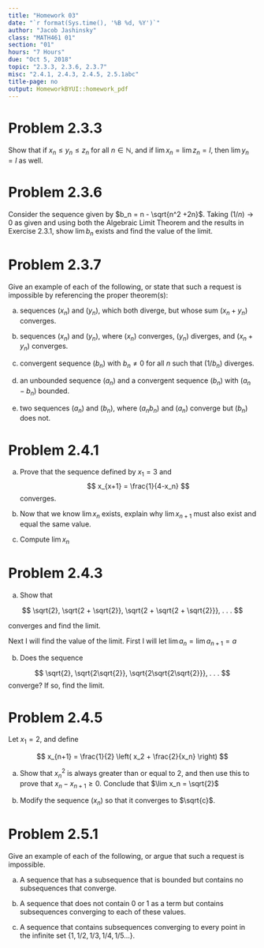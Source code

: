 ```yaml
---
title: "Homework 03"
date: "`r format(Sys.time(), '%B %d, %Y')`"
author: "Jacob Jashinsky"
class: "MATH461 01"
section: "01"
hours: "7 Hours"
due: "Oct 5, 2018"
topic: "2.3.3, 2.3.6, 2.3.7"
misc: "2.4.1, 2.4.3, 2.4.5, 2.5.1abc"
title-page: no
output: HomeworkBYUI::homework_pdf
---
```

# Problem 2.3.3

Show that if $x_n \le y_n \le z_n$ for all $n \in \mathbb{N}$, and if $\lim x_n = \lim z_n = l$, then $\lim y_n = l$ as well. 

\begin{solution}
I will use theorem 2.3.4 part (ii), page 53: $if \ a_n \le b_n \ for \ all \ n\in \mathbb{N}, \ then \ a \le b$. \\


Since I know that $y_n \le z_n$ for all $n \in \mathbb{N}$ and that $\lim z_n = l$ then I know that $\lim y_n \le l$. \\


Similarly I know that $x_n \le y_n$ for all $n \in \mathbb{N}$ and that $\lim x_n = l$ then I know that $\lim y_n \ge l$. \\

I can then say that $l \le \lim y_n \le l$. Therefore I know that $\lim y_n = l$. 
\end{solution}

# Problem 2.3.6

Consider the sequence given by $b_n = n - \sqrt{n^2 +2n}$. Taking $(1/n) \to 0$ as given and using both the Algebraic Limit Theorem and the results in Exercise 2.3.1, show $\lim b_n$ exists and find the value of the limit. 

\begin{solution}
I will show that $\lim b_n$ exists by using the Algebraic Limit Theorem part (iii), where it states that if $\lim a_n = a$ and $\lim b_n = b$ then $\lim (a_n b_n) = ab$. \\

I will multiply the limit by a factor of 1. 
$$
\begin{aligned}
(n - \sqrt{n^2 +2n}) \cdot \frac{n + \sqrt{n^2 +2n}}{n + \sqrt{n^2 +2n}} \\
\frac{n^2 - n^2 - 2n}{n + \sqrt{n^2 +2n}} \\
\frac{- 2n}{n + \sqrt{n^2 +2n}}
\end{aligned}
$$
Now I will multiply by a factor of 1 again.

$$
\begin{aligned}
\frac{- 2n}{n + \sqrt{n^2 +2n}} \cdot \frac{1/n}{1/n} \\
\frac{-2}{1+ \frac{\sqrt{n^2 + 2n}}{n}} \\
\frac{-2}{1 + \sqrt{1+2/n}}  \\
\end{aligned}
$$
Now I will take a limit of the previous statement
$$
\lim \frac{-2}{1 + \sqrt{1+2/n}} = \frac{-2}{1 + \sqrt{1}} = \frac{-2}{2} = -1
$$
\end{solution}

\pagebreak

# Problem 2.3.7

Give an example of each of the following, or state that such a request is impossible by referencing the proper theorem(s):

a) sequences $(x_n)$ and $(y_n)$, which both diverge, but whose sum $(x_n + y_n)$ converges. 

\begin{solution}
Let $(x_n) = n$ and $(y_n) = -n$. Both are diverging sequences and $(x_n + y_n) = n + (-n) = 0$, which is convergent. 
\end{solution}

b) sequences $(x_n)$ and $(y_n)$, where $(x_n)$ converges, $(y_n)$ diverges, and $(x_n + y_n)$ converges.

\begin{solution}
This is impossible because of of thm 2.3.2. Every convergent sequence is bounded, so $(x_n + y_n)$ must also be bounded however the sum of a bounded sequence and an unbounded sequence is unbounded. 
\end{solution}

c) convergent sequence $(b_n)$ with $b_n \ne 0$ for all $n$ such that $(1/b_n)$ diverges. 

\begin{solution}
Let $b_n = \frac{1}{n}$. It is easy to see that $b_n \ne 0$ for all $n$, but $1/b_n = \frac{1}{1/n} = n$, which is divergent.  
\end{solution}

d) an unbounded sequence $(a_n)$ and a convergent sequence $(b_n)$ with $(a_n - b_n)$ bounded.

\begin{solution}
It is impossible because of definition 2.3.1 and theorem 2.3.2
\end{solution}

e) two sequences $(a_n)$ and $(b_n)$, where $(a_n b_n)$ and $(a_n)$ converge but $(b_n)$ does not. 

\begin{solution}
Let $a_n = n$ and $b_n = 1/n^4$. We see that $a_n$ diverges but $b_n$ converges, however, $(a_n b_n) = n\frac{1}{n^4} = \frac{1}{n^3}$ is a converging sequence.  
\end{solution}

\pagebreak

# Problem 2.4.1 

a) Prove that the sequence defined by $x_1 = 3$ and 
$$
x_{x+1} = \frac{1}{4-x_n}
$$
converges.

\begin{solution}
I can use the monotone converges theorem to show that it converges. First I will prove that the sequence is monotone, or  in this case, strictly decreasing. \\

Base Case:

$x_1 = 3 < x_2 = 1$, therefore the statement is true for the first part of sequence. \\

Induction hypothesis:

I will show that $(x_k < x_{k+1}) \Rightarrow (x_{k+1} < x_{k+2})$.

$$
\begin{aligned}
x_k &< x_{k+1} \\
-x_k &> -x_{k+1} \\
4-x_k &> 4-x_{k+1} \\
\frac{1}{4-x_k} &< \frac{1}{4-x_{k+1}} \\
x_{k+1} &< x_{k+2}
\end{aligned}
$$

Therefore, by induction we see that $x_n$ is decreasing for all $n \in \mathbb{N}$ \\

Now I will show that the sequence is bounded by 4 using induction. \\

Base Case:

$x_1 = 3 < 5$ \\

Induction Hypothesis:

I will show that $(x_k < 5) \Rightarrow (x_{k+1} < 5)$

$$
\begin{aligned}
x_k &< 5 \\
-x_k &> -5 \\
4-x_k &> 4-5 \\
\frac{1}{4-x_k} &< -1 \\
x_{k+1} &< -1 < 5
\end{aligned}
$$

Therefore the sequence is bounded for all $n \in \mathbb{N}$

Because the sequence is bounded and monotone I have shown that the limit of the sequence exists.
\end{solution}

\pagebreak

b) Now that we know $\lim x_n$ exists, explain why $\lim x_{n+1}$ must also exist and equal the same value. 

\begin{solution}
$\lim x_{n+1}$ will also exists because it is also monotone and bounded. It must equal the same value because the limit does not change with one more additional sequence. One more iteration is arbitrary when compared to infinity. 
\end{solution}

c) Compute $\lim x_n$

\begin{solution}
I will let the $\lim x_n = a$
$$
\begin{aligned}
\lim x_{n+1} &= \lim{x_n}  \\
\lim \frac{1}{4-x_k} &= a \\
\frac{1}{4-a} &= a \\
1 &= 4a - a^2 \\
0 &= a^2 -4a + 1 \\
\end{aligned}
$$
Using the quadratic formula I get $a = .26795$ and $a = 3.73205$. I must be the former because I know the sequence is decreasing and must be less than the first term which is 3. Therefore $\lim x_n = 0.26795$.  
\end{solution}

\pagebreak

# Problem 2.4.3

a) Show that 

$$
\sqrt{2}, \sqrt{2 + \sqrt{2}}, \sqrt{2 + \sqrt{2 + \sqrt{2}}}, . . .
$$

converges and find the limit. 

\begin{solution}
The sequence can be written as $a_{n+1} = \sqrt{2 + a_n}$, where $a_1 = \sqrt{2}$ \\

I can prove this is convergent by using the Monotone Convergence Theorem. So first I will show through induction that it is monotone, or in this case, strictly increasing. \\

The base case:

I can be easy to see that $a_1 < a_2$ because $\sqrt{2} < \sqrt{2 + \sqrt{2}}$. \\

The induction hypothesis:

I claim that that $(a_k < a_{k+1}) \Rightarrow (a_{k+1} < a_{k+2})$ for all $k \in \mathbb{N}$

$$
\begin{aligned}
a_k &< \sqrt{2 + a_k}  \\
2 + a_k &< 2 + \sqrt{2 + a_k}  \\
\sqrt{2 + a_k} &< \sqrt{2 + \sqrt{2 + a_k}} \\
a_{k+1} &< a_{k+2}  
\end{aligned}
$$
Thus we can see that $a_{n+1} = \sqrt{2 + a_n}$ is monotone for all $n \in \mathbb{N}$. \\
Next I will use induction prove that the sequence is bounded by 3. \\

The base case: 

It is easy to see that numerically $\sqrt{2} < 3$. \\

The induction hypothesis:

I claim that $(a_k < 3) \Rightarrow (a_{k+1} < 3)$ for all $k \in \mathbb{N}$

$$
\begin{aligned}
a_k &< 3  \\
2 + a_k &< 5 \\
\sqrt{2 + a_k} &< \sqrt{5} \\
a_{k+1} < \sqrt{5} &< 3
\end{aligned}
$$
Therefore it is shown that the sequence is bounded for all $n \in \mathbb{N}$, thus, the limit is convergent and the limit exists.
\end{solution}

\pagebreak


Next I will find the value of the limit. First I will let $\lim a_n = \lim a_{n+1} = a$

\begin{solution}
$$
\begin{aligned}
\lim a_{n+1} &= a  \\
\lim \sqrt{2 + a_k} &= a  \\
\sqrt{2 + a} &= a  \\ 
2 + a &= a^2 \\
0 &= a^2 - a - 2 \\
0 &= (a-2)(a+1)
\end{aligned}
$$
The limit can only be positive because the sequence is strictly increasing therefore I know that the value of the limit is equal to 2. 
\end{solution}

b) Does the sequence 

$$
\sqrt{2}, \sqrt{2\sqrt{2}}, \sqrt{2\sqrt{2\sqrt{2}}}, . . .
$$
converge? If so, find the limit.

\begin{solution}
I will let $a_{n+1} = \sqrt{2 a_n}$, where $a_1 = \sqrt{2}$ and let $\lim a_n = a$.

$$
\begin{aligned}
\lim a_{n+1} &= \lim a_n \\
\lim \sqrt{2 a_n} &= \lim a_n \\
\sqrt{2 a} &= a \\
2a &= a^2 \\
0 &= a^2 - 2a  \\
0 &= a(a - 2)
\end{aligned}
$$
We see that two solutions are possible, 0 and 2; however, only $a = 2$ makes sense as a limit of the sequence. 
\end{solution}

\pagebreak

# Problem 2.4.5

Let $x_1 = 2$, and define 

$$
x_{n+1} = \frac{1}{2} \left( x_2 + \frac{2}{x_n} \right)
$$

a) Show that $x_n^2$ is always greater than or equal to 2, and then use this to prove that $x_n - x_{n+1} \ge 0$. Conclude that $\lim x_n = \sqrt{2}$ 
\begin{solution}
I will use induction to prove this. It is easy to see that this claim is true for the first case. For the induction hypothesis I will show that $(x_n^2 \ge 2) \Rightarrow (x_{n+1}^2 \ge 2)$ 
$$
\begin{aligned}
x_n^2 &\ge 2 \\
x_n &\ge 2/x_n  \\
x_n - 2/x_n &\ge 0 \\
\frac{1}{2}(x_n -2/x_n) &\ge 0  \\
\left( \frac{x_n}{2} - \frac{1}{x_n} \right)^2 &\ge 0 \\
\frac{x_n^2}{4} - \frac{2x_n}{2x_n} + \frac{1}{x_n^2} &\ge 0 \\
\frac{x_n^2}{4} + \frac{1}{x_n^2} &\ge 1 \\
x_n^2 + \frac{4}{x_n^2} &\ge 4 \\
x_n^2 + 4 + \frac{4}{x_n^2} &\ge 8 \\
x_n^2 + \frac{4x_n}{x_n} + \frac{4}{x_n^2} &\ge 8 \\
\left( x_n + \frac{2}{x_n} \right)^2 &\ge 8 \\
\frac{1}{4}\left( x_n + \frac{2}{x_n} \right)^2 &\ge 2 \\
\left(  \frac{1}{2} \left( x_n + \frac{2}{x_n} \right) \right)^2 &\ge 2 \\
x^2_{n+1} &\ge 2
\end{aligned}
$$
Thus we see that the induction hypothesis is true. $x^2_n$ is greater than 2 for all $n \in \mathbb{N}$. This shows that the sequence is bounded. 
\end{solution}

\begin{solution}
Now I must show that $(x_n \ge x_{n+1}) \Rightarrow (x_{n+1} \ge x_{n+2})$.

$$
\begin{aligned}
x_n - x_{n+1} &\ge 0 \\
x_n - \frac{1}{2} \left( x_n + \frac{2}{x_n} \right) &\ge 0 \\
\frac{x_n}{2} - \frac{1}{x_n} &\ge 0 \\
\frac{x^2_n}{2x_n} - \frac{2}{2x_n} &\ge 0  \\
\frac{x^2_n-2}{2x_n} &\ge 0
\end{aligned}
$$

Since we have proven that $x^2_n \ge 2$, then the statement $\frac{x^2_n-2}{2x_n} \ge 0$ will also always be true.

Therefore we know that the sequence is decreasing and bounded, thus the limit exists. If we assume that $\lim x_n = a$ then it follows that 
$$
\begin{aligned}
\lim x_{n+1} &= \lim x_n \\
\lim \frac{1}{2} \left( x_n + \frac{2}{x_n} \right) &= a \\
\frac{1}{2} \left( a + \frac{2}{a} \right) &= a \\
1 + \frac{2}{a^2} &= 2  \\
\frac{2}{a^2} &= 1  \\
a^2 &= 2 \\
a &= \sqrt{2}
\end{aligned}
$$
\end{solution}

b) Modify the sequence $(x_n)$ so that it converges to $\sqrt{c}$.

\begin{solution}
$$
x_n = \frac{1}{2} \left( x_n + \frac{c}{x_n} \right)
$$
\end{solution}

\pagebreak

# Problem 2.5.1

Give an example of each of the following, or argue that such a request is impossible.

a) A sequence that has a subsequence that is bounded but contains no subsequences that converge.

\begin{solution}
This is impossible by the Bolzano-Weierstrass theorem. If a sequence is has a bounded subsequence then there must be a convergent subsequence within the subsequence. 
\end{solution}

b) A sequence that does not contain 0 or 1 as a term but contains subsequences converging to each of these values.

\begin{solution}
$$
s(n)=\left\{
\begin{array}{ll}
      \frac{1}{n+1} \ , \ \ \ n \ \text{is odd}  \\
      \frac{n}{n+1} \ , \  \ n \ \text{is even}
\end{array} 
\right.
$$
\end{solution}

c) A sequence that contains subsequences converging to every point in the infinite set $\{ 1,1/2,1/3,1/4,1/5... \}$. 

\begin{solution}
$$
a_n = \{1,1,1/2,1,1/2,1/3,1,1/2,1/3,1/4,1,1/2,1/3,1/4,1/5 . . . \}
$$
\end{solution}

